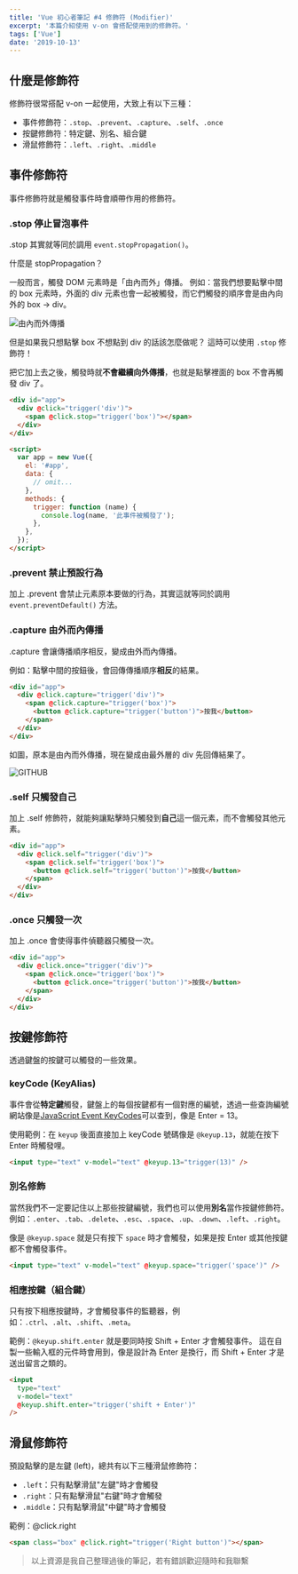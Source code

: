 ```yaml
---
title: 'Vue 初心者筆記 #4 修飾符 (Modifier)'
excerpt: '本篇介紹使用 v-on 會搭配使用到的修飾符。'
tags: ['Vue']
date: '2019-10-13'
---
```


## 什麼是修飾符

修飾符很常搭配 v-on 一起使用，大致上有以下三種：

- 事件修飾符：`.stop`、`.prevent`、`.capture`、`.self`、`.once`
- 按鍵修飾符：特定鍵、別名、組合鍵
- 滑鼠修飾符：`.left`、`.right`、`.middle`

## 事件修飾符

事件修飾符就是觸發事件時會順帶作用的修飾符。

### .stop 停止冒泡事件

.stop 其實就等同於調用 `event.stopPropagation()`。

什麼是 stopPropagation？

一般而言，觸發 DOM 元素時是「由內而外」傳播。
例如：當我們想要點擊中間的 box 元素時，外面的 div 元素也會一起被觸發，而它們觸發的順序會是由內向外的 box → div。

![由內而外傳播](https://i.imgur.com/cODO8kp.png)

但是如果我只想點擊 box 不想點到 div 的話該怎麼做呢？
這時可以使用 `.stop` 修飾符！

把它加上去之後，觸發時就**不會繼續向外傳播**，也就是點擊裡面的 box 不會再觸發 div 了。

```html
<div id="app">
  <div @click="trigger('div')">
    <span @click.stop="trigger('box')"></span>
  </div>
</div>

<script>
  var app = new Vue({
    el: '#app',
    data: {
      // omit...
    },
    methods: {
      trigger: function (name) {
        console.log(name, '此事件被觸發了');
      },
    },
  });
</script>
```

### .prevent 禁止預設行為

加上 .prevent 會禁止元素原本要做的行為，其實這就等同於調用 `event.preventDefault()` 方法。

### .capture 由外而內傳播

.capture 會讓傳播順序相反，變成由外而內傳播。

例如：點擊中間的按鈕後，會回傳傳播順序**相反**的結果。

```html
<div id="app">
  <div @click.capture="trigger('div')">
    <span @click.capture="trigger('box')">
      <button @click.capture="trigger('button')">按我</button>
    </span>
  </div>
</div>
```

如圖，原本是由內而外傳播，現在變成由最外層的 div 先回傳結果了。

![GITHUB](https://i.imgur.com/7G53sgc.png)

### .self 只觸發自己

加上 .self 修飾符，就能夠讓點擊時只觸發到**自己**這一個元素，而不會觸發其他元素。

```html
<div id="app">
  <div @click.self="trigger('div')">
    <span @click.self="trigger('box')">
      <button @click.self="trigger('button')">按我</button>
    </span>
  </div>
</div>
```

### .once 只觸發一次

加上 .once 會使得事件偵聽器只觸發一次。

```html
<div id="app">
  <div @click.once="trigger('div')">
    <span @click.once="trigger('box')">
      <button @click.once="trigger('button')">按我</button>
    </span>
  </div>
</div>
```

## 按鍵修飾符

透過鍵盤的按鍵可以觸發的一些效果。

### keyCode (KeyAlias)

事件會從**特定鍵**觸發，鍵盤上的每個按鍵都有一個對應的編號，透過一些查詢編號網站像是[JavaScript Event KeyCodes](https://keycode.info/)可以查到，像是 Enter = 13。

使用範例：在 `keyup` 後面直接加上 keyCode 號碼像是 `@keyup.13`，就能在按下 Enter 時觸發哩。

```html
<input type="text" v-model="text" @keyup.13="trigger(13)" />
```

### 別名修飾

當然我們不一定要記住以上那些按鍵編號，我們也可以使用**別名**當作按鍵修飾符。
例如：`.enter`、`.tab`、`.delete`、`.esc`、`.space`、`.up`、`.down`、`.left`、`.right`。

像是 `@keyup.space` 就是只有按下 `space` 時才會觸發，如果是按 Enter 或其他按鍵都不會觸發事件。

```html
<input type="text" v-model="text" @keyup.space="trigger('space')" />
```

### 相應按鍵（組合鍵）

只有按下相應按鍵時，才會觸發事件的監聽器，例如：`.ctrl`、`.alt`、`.shift`、`.meta`。

範例：`@keyup.shift.enter` 就是要同時按 Shift + Enter 才會觸發事件。
這在自製一些輸入框的元件時會用到，像是設計為 Enter 是換行，而 Shift + Enter 才是送出留言之類的。

```html
<input
  type="text"
  v-model="text"
  @keyup.shift.enter="trigger('shift + Enter')"
/>
```

## 滑鼠修飾符

預設點擊的是左鍵 (left)，總共有以下三種滑鼠修飾符：

- `.left`：只有點擊滑鼠"左鍵"時才會觸發
- `.right`：只有點擊滑鼠"右鍵"時才會觸發
- `.middle`：只有點擊滑鼠"中鍵"時才會觸發

範例：@click.right

```html
<span class="box" @click.right="trigger('Right button')"></span>
```

> 以上資源是我自己整理過後的筆記，若有錯誤歡迎隨時和我聯繫
